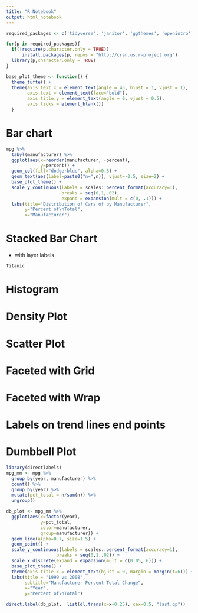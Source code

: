 ```yaml
---
title: "R Notebook"
output: html_notebook
---
```


```r
required_packages <- c('tidyverse', 'janitor', 'ggthemes', 'openintro')

for(p in required_packages){
  if(!require(p,character.only = TRUE))
      install.packages(p, repos = "http://cran.us.r-project.org")
  library(p,character.only = TRUE)
}

base_plot_theme <- function() {
  theme_tufte() +
  theme(axis.text.x = element_text(angle = 45, hjust = 1, vjust = 1),
        axis.text = element_text(face="bold"),
        axis.title.y = element_text(angle = 0, vjust = 0.5),
        axis.ticks = element_blank())
  }
```

# Bar chart

```r
mpg %>%
  tabyl(manufacturer) %>%
  ggplot(aes(x=reorder(manufacturer, -percent),
             y=percent)) +
  geom_col(fill="dodgerblue", alpha=0.8) +
  geom_text(aes(label=paste0("n=",n)), vjust=-0.5, size=2) +
  base_plot_theme() +
  scale_y_continuous(labels = scales::percent_format(accuracy=1),
                     breaks = seq(0,1,.02),
                     expand = expansion(mult = c(0, .1))) +
  labs(title="Distribution of Cars of by Manufacturer",
       y="Percent of\nTotal",
       x="Manufacturer")
```

# Stacked Bar Chart
- with layer labels

```r
Titanic
```



# Histogram

# Density Plot

# Scatter Plot

# Faceted with Grid

# Faceted with Wrap

# Labels on trend lines end points

# Dumbbell Plot

```r
library(directlabels)
mpg_mm <- mpg %>%
  group_by(year, manufacturer) %>%
  count() %>%
  group_by(year) %>%
  mutate(pct_total = n/sum(n)) %>%
  ungroup()

db_plot <- mpg_mm %>%
  ggplot(aes(x=factor(year),
             y=pct_total,
             color=manufacturer,
             group=manufacturer)) +
  geom_line(alpha=0.7, size=1.5) +
  geom_point() +
  scale_y_continuous(labels = scales::percent_format(accuracy=1),
                   breaks = seq(0,1,.02)) +
  scale_x_discrete(expand = expansion(mult = c(0.05, 6))) +
  base_plot_theme() +
  theme(axis.title.x = element_text(hjust = 0, margin = margin(t=6))) +
  labs(title = "1999 vs 2008",
       subtitle="Manufacturer Percent Total Change",
       x="Year",
       y="Percent of\nTotal")

direct.label(db_plot,  list(dl.trans(x=x+0.25), cex=0.5, "last.qp"))
```


